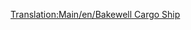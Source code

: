 [[Translation:Main/en/Bakewell Cargo Ship]]{{en/-}}{{hu/Navbox Hajók}}
{{hu/Hajók|Name=Bakewell teherhajó
|Image=[[File:en/CargoShip.png|Bakewell Cargo Ship]]
|Cost=£27,418 ($54,836)
|Speed=40 km/h (25 mph)
|Annual=£1,853 ($3,706)
|Designed=1974
|Lifespan=30
|Capacity=190 egység*
|Statnote=''*'' bármilyen [[Main/hu/Rakomány|rakományból]], az utasok és az olaj kivételével.
|Description=A két teherhajó közül a Bakewell teherhajó a gyorsabb és a nagyobb. 
|Real-life=Kitalált.
}}